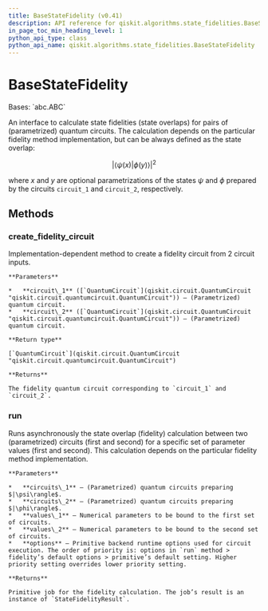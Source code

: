 ```yaml
---
title: BaseStateFidelity (v0.41)
description: API reference for qiskit.algorithms.state_fidelities.BaseStateFidelity in qiskit v0.41
in_page_toc_min_heading_level: 1
python_api_type: class
python_api_name: qiskit.algorithms.state_fidelities.BaseStateFidelity
---
```


# BaseStateFidelity

<Class id="qiskit.algorithms.state_fidelities.BaseStateFidelity" isDedicatedPage={true} github="https://github.com/qiskit/qiskit/tree/stable/0.23/qiskit/algorithms/state_fidelities/base_state_fidelity.py" signature="BaseStateFidelity" modifiers="class">
  Bases: `abc.ABC`

  An interface to calculate state fidelities (state overlaps) for pairs of (parametrized) quantum circuits. The calculation depends on the particular fidelity method implementation, but can be always defined as the state overlap:

$$
|\langle\psi(x)|\phi(y)\rangle|^2
$$

  where $x$ and $y$ are optional parametrizations of the states $\psi$ and $\phi$ prepared by the circuits `circuit_1` and `circuit_2`, respectively.

  ## Methods

  <span id="qiskit-algorithms-state-fidelities-basestatefidelity-create-fidelity-circuit" />

  ### create\_fidelity\_circuit

  <Function id="qiskit.algorithms.state_fidelities.BaseStateFidelity.create_fidelity_circuit" signature="BaseStateFidelity.create_fidelity_circuit(circuit_1, circuit_2)" modifiers="abstract">
    Implementation-dependent method to create a fidelity circuit from 2 circuit inputs.

    **Parameters**

    *   **circuit\_1** ([`QuantumCircuit`](qiskit.circuit.QuantumCircuit "qiskit.circuit.quantumcircuit.QuantumCircuit")) – (Parametrized) quantum circuit.
    *   **circuit\_2** ([`QuantumCircuit`](qiskit.circuit.QuantumCircuit "qiskit.circuit.quantumcircuit.QuantumCircuit")) – (Parametrized) quantum circuit.

    **Return type**

    [`QuantumCircuit`](qiskit.circuit.QuantumCircuit "qiskit.circuit.quantumcircuit.QuantumCircuit")

    **Returns**

    The fidelity quantum circuit corresponding to `circuit_1` and `circuit_2`.
  </Function>

  <span id="qiskit-algorithms-state-fidelities-basestatefidelity-run" />

  ### run

  <Function id="qiskit.algorithms.state_fidelities.BaseStateFidelity.run" signature="BaseStateFidelity.run(circuits_1, circuits_2, values_1=None, values_2=None, **options)">
    Runs asynchronously the state overlap (fidelity) calculation between two (parametrized) circuits (first and second) for a specific set of parameter values (first and second). This calculation depends on the particular fidelity method implementation.

    **Parameters**

    *   **circuits\_1** – (Parametrized) quantum circuits preparing $|\psi\rangle$.
    *   **circuits\_2** – (Parametrized) quantum circuits preparing $|\phi\rangle$.
    *   **values\_1** – Numerical parameters to be bound to the first set of circuits.
    *   **values\_2** – Numerical parameters to be bound to the second set of circuits.
    *   **options** – Primitive backend runtime options used for circuit execution. The order of priority is: options in `run` method > fidelity’s default options > primitive’s default setting. Higher priority setting overrides lower priority setting.

    **Returns**

    Primitive job for the fidelity calculation. The job’s result is an instance of `StateFidelityResult`.
  </Function>
</Class>

